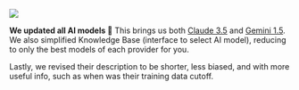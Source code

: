 ![](https://res.cloudinary.com/dltbv060k/image/upload/v1742050510/08_wkpxym.png)

**We updated all AI models 🥬**
This brings us both [Claude 3.5][] and [Gemini 1.5][].
We also simplified Knowledge Base (interface to select AI model),
reducing to only the best models of each provider for you.

Lastly, we revised their description to be shorter,
less biased, and with more useful info,
such as when was their training data cutoff.

[Claude 3.5]: https://www.anthropic.com/news/claude-3-5-sonnet
[Gemini 1.5]: https://deepmind.google/technologies/gemini/flash
